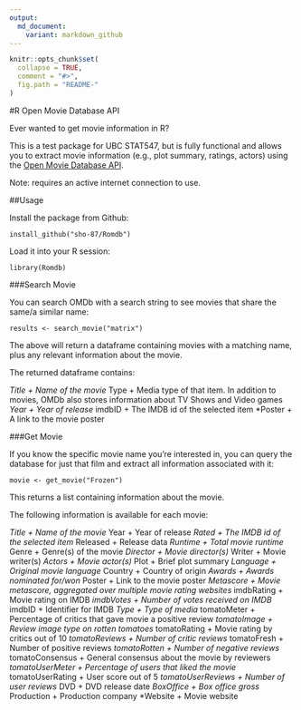 ```yaml
---
output:
  md_document:
    variant: markdown_github
---
```


<!-- README.md is generated from README.Rmd. Please edit that file -->

```r
knitr::opts_chunk$set(
  collapse = TRUE,
  comment = "#>",
  fig.path = "README-"
)
```

#R Open Movie Database API

Ever wanted to get movie information in R?

This is a test package for UBC STAT547, but is fully functional and allows you to extract movie information (e.g., plot summary, ratings, actors) using the [Open Movie Database API](http://www.omdbapi.com).

Note: requires an active internet connection to use.

##Usage

Install the package from Github:

`install_github("sho-87/Romdb")`

Load it into your R session:

`library(Romdb)`

###Search Movie

You can search OMDb with a search string to see movies that share the same/a similar name:

`results <- search_movie("matrix")`

The above will return a dataframe containing movies with a matching name, plus any relevant information about the movie.

The returned dataframe contains:

*Title
	+ Name of the movie
*Type
	+ Media type of that item. In addition to movies, OMDb also stores information about TV Shows and Video games
*Year
	+ Year of release
*imdbID
	+ The IMDB id of the selected item
*Poster
	+ A link to the movie poster

###Get Movie

If you know the specific movie name you're interested in, you can query the database for just that film and extract all information associated with it:

`movie <- get_movie("Frozen")`

This returns a list containing information about the movie.

The following information is available for each movie:

*Title
	+ Name of the movie
*Year
	+ Year of release
*Rated
	+ The IMDB id of the selected item
*Released
	+ Release data
*Runtime
	+ Total movie runtime
*Genre
	+ Genre(s) of the movie
*Director
	+ Movie director(s)
*Writer
	+ Movie writer(s)
*Actors
	+ Movie actor(s)
*Plot
	+ Brief plot summary
*Language
	+ Original movie language
*Country
	+ Country of origin
*Awards
	+ Awards nominated for/won
*Poster
	+ Link to the movie poster
*Metascore
	+ Movie metascore, aggregated over multiple movie rating websites
*imdbRating
	+ Movie rating on IMDB
*imdbVotes
	+ Number of votes received on IMDB
*imdbID
	+ Identifier for IMDB
*Type
	+ Type of media
*tomatoMeter
	+ Percentage of critics that gave movie a positive review
*tomatoImage
	+ Review image type on rotten tomatoes
*tomatoRating
	+ Movie rating by critics out of 10
*tomatoReviews
	+ Number of critic reviews
*tomatoFresh
	+ Number of positive reviews
*tomatoRotten
	+ Number of negative reviews
*tomatoConsensus
	+ General consensus about the movie by reviewers
*tomatoUserMeter
	+ Percentage of users that liked the movie
*tomatoUserRating
	+ User score out of 5
*tomatoUserReviews
	+ Number of user reviews
*DVD
	+ DVD release date
*BoxOffice
	+ Box office gross
*Production
	+ Production company
*Website
	+ Movie website
